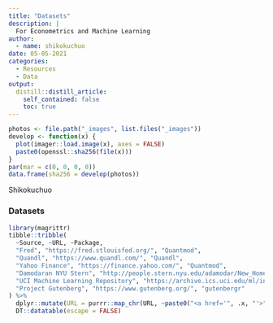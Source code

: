 ```yaml
---
title: "Datasets"
description: |
  For Econometrics and Machine Learning
author:
  - name: shikokuchuo
date: 05-05-2021
categories:
  - Resources
  - Data
output:
  distill::distill_article:
    self_contained: false
    toc: true
---
```


```r

photos <- file.path("_images", list.files("_images"))
develop <- function(x) {
  plot(imager::load.image(x), axes = FALSE)
  paste0(openssl::sha256(file(x)))
}
par(mar = c(0, 0, 0, 0))
data.frame(sha256 = develop(photos))

```
<aside>Shikokuchuo</aside>

### Datasets

```r

library(magrittr)
tibble::tribble(
  ~Source, ~URL, ~Package,
  "Fred", "https://fred.stlouisfed.org/", "Quantmod",
  "Quandl", "https://www.quandl.com/", "Quandl",
  "Yahoo Finance", "https://finance.yahoo.com/", "Quantmod",
  "Damodaran NYU Stern", "http://people.stern.nyu.edu/adamodar/New_Home_Page/datacurrent.html", "",
  "UCI Machine Learning Repository", "https://archive.ics.uci.edu/ml/index.php", "",
  "Project Gutenberg", "https://www.gutenberg.org/", "gutenbergr"
) %>%
  dplyr::mutate(URL = purrr::map_chr(URL, ~paste0("<a href='", .x, "'>", .x, "</a>"))) %>%
  DT::datatable(escape = FALSE)

```


